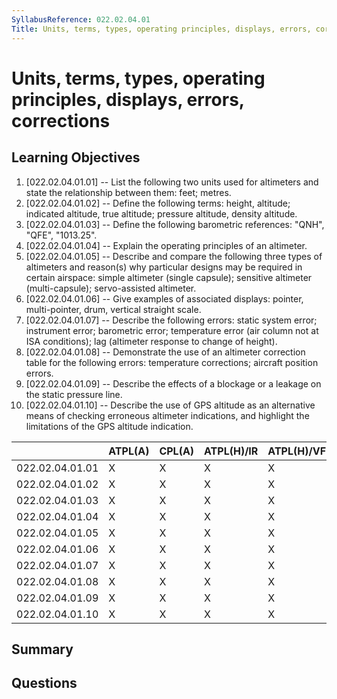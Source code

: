 ```yaml
---
SyllabusReference: 022.02.04.01
Title: Units, terms, types, operating principles, displays, errors, corrections
---
```


# Units, terms, types, operating principles, displays, errors, corrections

## Learning Objectives

1. [022.02.04.01.01] -- List the following two units used for altimeters and
   state the relationship between them: feet; metres.
2. [022.02.04.01.02] -- Define the following terms: height, altitude; indicated
   altitude, true altitude; pressure altitude, density altitude.
3. [022.02.04.01.03] -- Define the following barometric references: "QNH",
   "QFE", "1013.25".
4. [022.02.04.01.04] -- Explain the operating principles of an altimeter.
5. [022.02.04.01.05] -- Describe and compare the following three types of
   altimeters and reason(s) why particular designs may be required in certain
   airspace: simple altimeter (single capsule); sensitive altimeter
   (multi-capsule); servo-assisted altimeter.
6. [022.02.04.01.06] -- Give examples of associated displays: pointer,
   multi-pointer, drum, vertical straight scale.
7. [022.02.04.01.07] -- Describe the following errors: static system error;
   instrument error; barometric error; temperature error (air column not at ISA
   conditions); lag (altimeter response to change of height).
8. [022.02.04.01.08] -- Demonstrate the use of an altimeter correction table for
   the following errors: temperature corrections; aircraft position errors.
9. [022.02.04.01.09] -- Describe the effects of a blockage or a leakage on the
   static pressure line.
10. [022.02.04.01.10] -- Describe the use of GPS altitude as an alternative
    means of checking erroneous altimeter indications, and highlight the
    limitations of the GPS altitude indication.

|                 | ATPL(A) | CPL(A) | ATPL(H)/IR | ATPL(H)/VFR | CPL(H) | IR  | CBIR(A) |
| --------------- | ------- | ------ | ---------- | ----------- | ------ | --- | ------- |
| 022.02.04.01.01 | X       | X      | X          | X           | X      | X   |         |
| 022.02.04.01.02 | X       | X      | X          | X           | X      | X   | X       |
| 022.02.04.01.03 | X       | X      | X          | X           | X      | X   | X       |
| 022.02.04.01.04 | X       | X      | X          | X           | X      | X   | X       |
| 022.02.04.01.05 | X       | X      | X          | X           | X      | X   | X       |
| 022.02.04.01.06 | X       | X      | X          | X           | X      | X   | X       |
| 022.02.04.01.07 | X       | X      | X          | X           | X      | X   | X       |
| 022.02.04.01.08 | X       | X      | X          | X           | X      | X   | X       |
| 022.02.04.01.09 | X       | X      | X          | X           | X      | X   | X       |
| 022.02.04.01.10 | X       | X      | X          | X           | X      | X   | X       |

## Summary

## Questions
